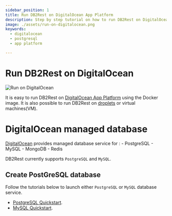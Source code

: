 ```yaml
---
sidebar_position: 1
title: Run DB2Rest on DigitalOcean App Platform
description: Step by step tutorial on how to run DB2Rest on DigitalOcean Cloud.
image: ./assets/run-on-digitalocean.png
keywords:
  - digitalocean
  - postgresql
  - app platform

---
```


# Run DB2Rest on DigitalOcean

![Run on DigitalOcean](./assets/run-on-digitalocean.png "Run on DigitalOcean")

It is easy to run DB2Rest on [DigitalOcean App Platform](https://www.digitalocean.com/products/app-platform) using the Docker image.
It is also possible to run DB2Rest on [droplets](https://www.digitalocean.com/products/droplets) or virtual machines(VM).

# DigitalOcean managed database

[DigitalOcean](https://www.digitalocean.com/) provides managed database service for :
    - PostgreSQL
    - MySQL
    - MongoDB
    - Redis

DB2Rest currently supports `PostgreSQL` and `MySQL`.


## Create PostGreSQL database

Follow the tutorials below to launch either `PostgreSQL` or `MySQL` database service.

 - [PostgreSQL Quickstart](https://docs.digitalocean.com/products/databases/postgresql/getting-started/quickstart/).
 - [MySQL Quickstart](https://docs.digitalocean.com/products/databases/mysql/getting-started/quickstart/).


